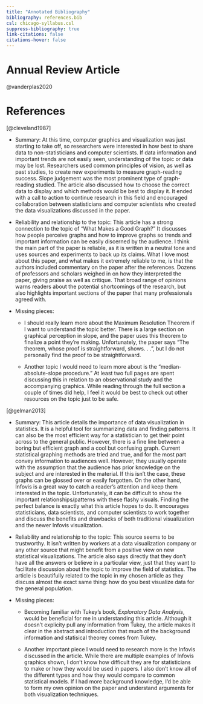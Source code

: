 ```yaml
---
title: "Annotated Bibliography"
bibliography: references.bib
csl: chicago-syllabus.csl
suppress-bibliography: true
link-citations: false
citations-hover: false
---
```


# Annual Review Article

@vanderplas2020

# References

[@cleveland1987]

-   Summary: At this time, computer graphics and visualization was just starting to take off, so researchers were interested in how best to share data to non-statisticians and computer scientists. If data information and important trends are not easily seen, understanding of the topic or data may be lost. Researchers used common principles of vision, as well as past studies, to create new experiments to measure graph-reading success. Slope judgement was the most prominent type of graph-reading studied. The article also discussed how to choose the correct data to display and which methods would be best to display it. It ended with a call to action to continue research in this field and encouraged collaboration between statisticians and computer scientists who created the data visualizations discussed in the paper.

-   Reliability and relationship to the topic: This article has a strong connection to the topic of "What Makes a Good Graph?" It discusses how people perceive graphs and how to improve graphs so trends and important information can be easily discerned by the audience. I think the main part of the paper is reliable, as it is written in a neutral tone and uses sources and experiments to back up its claims. What I love most about this paper, and what makes it extremely reliable to me, is that the authors included commentary on the paper after the references. Dozens of professors and scholars weighed in on how they interpreted the paper, giving praise as well as critique. That broad range of opinions warns readers about the potential shortcomings of the research, but also highlights important sections of the paper that many professionals agreed with.

-   Missing pieces:

    -   I should really learn more about the Maximum Resolution Theorem if I want to understand the topic better. There is a large section on graphical perception in slope, and the paper uses this theorem to finalize a point they're making. Unfortunately, the paper says "The theorem, whose proof is straightforward, shows. . .", but I do not personally find the proof to be straightforward.

    -   Another topic I would need to learn more about is the "median-absolute-slope procedure." At least two full pages are spent discussing this in relation to an observational study and the accompanying graphics. While reading through the full section a couple of times did help, I feel it would be best to check out other resources on the topic just to be safe.

[@gelman2013]

-   Summary: This article details the importance of data visualization in statistics. It is a helpful tool for summarizing data and finding patterns. It can also be the most efficient way for a statistician to get their point across to the general public. However, there is a fine line between a boring but efficient graph and a cool but confusing graph. Current statistical graphing methods are tried and true, and for the most part convey information to audiences well. However, they usually operate with the assumption that the audience has prior knowledge on the subject and are interested in the material. If this isn't the case, these graphs can be glossed over or easily forgotten. On the other hand, Infovis is a great way to catch a reader's attention and keep them interested in the topic. Unfortunately, it can be difficult to show the important relationships/patterns with these flashy visuals. Finding the perfect balance is exactly what this article hopes to do. It encourages statisticians, data scientists, and computer scientists to work together and discuss the benefits and drawbacks of both traditional visualization and the newer Infovis visualization.

-   Reliability and relationship to the topic: This source seems to be trustworthy. It isn't written by workers at a data visualization company or any other source that might benefit from a positive view on new statistical visualizations. The article also says directly that they don't have all the answers or believe in a particular view, just that they want to facilitate discussion about the topic to improve the field of statistics. The article is beautifully related to the topic in my chosen article as they discuss almost the exact same thing: how do you best visualize data for the general population.

-   Missing pieces:

    -   Becoming familiar with Tukey's book, *Exploratory Data Analysis*, would be beneficial for me in understanding this article. Although it doesn't explicity pull any information from Tukey, the article makes it clear in the abstract and introduction that much of the background information and statisical theorey comes from Tukey.

    -   Another important piece I would need to research more is the Infovis discussed in the article. While there are multiple examples of Infovis graphics shown, I don't know how difficult they are for statisticians to make or how they would be used in papers. I also don't know all of the different types and how they would compare to common statistical models. If I had more background knowledge, I'd be able to form my own opinion on the paper and understand arguments for both visualization techniques.
